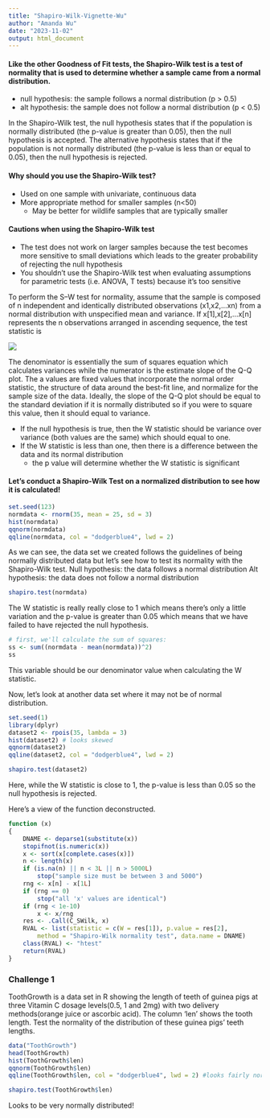 ```yaml
---
title: "Shapiro-Wilk-Vignette-Wu"
author: "Amanda Wu"
date: "2023-11-02"
output: html_document
---
```


#### Like the other Goodness of Fit tests, the **Shapiro-Wilk test** is a test of normality that is used to determine whether a sample came from a normal distribution. 
  + null hypothesis: the sample follows a normal distribution (p > 0.5)
  + alt hypothesis: the sample does not follow a normal distribution (p < 0.5)
  
In the Shapiro-Wilk test, the null hypothesis states that if the population is normally distributed (the p-value is greater than 0.05), then the null hypothesis is accepted. The alternative hypothesis states that if the population is not normally distributed (the p-value is less than or equal to 0.05), then the null hypothesis is rejected. 

#### Why should you use the Shapiro-Wilk test?
  + Used on one sample with univariate, continuous data 
  + More appropriate method for smaller samples (n<50)
      + May be better for wildlife samples that are typically smaller 

#### Cautions when using the Shapiro-Wilk test
  + The test does not work on larger samples because the test becomes more sensitive to small deviations which leads to the greater probability of rejecting the null hypothesis
  + You shouldn't use the Shapiro-Wilk test when evaluating assumptions for parametric tests (i.e. ANOVA, T tests) because it's too sensitive 

To perform the S–W test for normality, assume that the sample is composed of n independent and identically distributed observations (x1,x2,…xn) from a normal distribution with unspecified mean and variance. If x[1],x[2],…x[n] represents the n observations arranged in ascending sequence, the test statistic is 

![](/Users/amandawu/Downloads/Shapiro-Wilk-Test-001.webp)

####### The denominator is essentially the sum of squares equation which calculates variances while the numerator is the estimate slope of the Q-Q plot. The a values are fixed values that incorporate the normal order statistic, the structure of data around the best-fit line, and normalize for the sample size of the data. Ideally, the slope of the Q-Q plot should be equal to the standard deviation if it is normally distributed so if you were to square this value, then it should equal to variance. 
  + If the null hypothesis is true, then the W statistic should be variance over variance (both values are the same) which should equal to one. 
  + If the W statistic is less than one, then there is a difference between the data and its normal distribution 
    + the p value will determine whether the W statistic is significant 


#### Let's conduct a Shapiro-Wilk Test on a normalized distribution to see how it is calculated!
```r
set.seed(123)
normdata <- rnorm(35, mean = 25, sd = 3)
hist(normdata)
qqnorm(normdata)
qqline(normdata, col = "dodgerblue4", lwd = 2)
```

As we can see, the data set we created follows the guidelines of being normally distributed data but let's see how to test its normality with the Shapiro-Wilk test.
Null hypothesis: the data follows a normal distribution
Alt hypothesis: the data does not follow a normal distribution 

```r
shapiro.test(normdata)
```
The W statistic is really really close to 1 which means there's only a little variation and the p-value is greater than 0.05 which means that we have failed to have rejected the null hypothesis. 


```r
# first, we'll calculate the sum of squares: 
ss <- sum((normdata - mean(normdata))^2)   
ss

```
This variable should be our denominator value when calculating the W statistic. 


Now, let's look at another data set where it may not be of normal distribution. 
```r
set.seed(1)
library(dplyr)
dataset2 <- rpois(35, lambda = 3)
hist(dataset2) # looks skewed
qqnorm(dataset2) 
qqline(dataset2, col = "dodgerblue4", lwd = 2)
```

```r
shapiro.test(dataset2)
```
Here, while the W statistic is close to 1, the p-value is less than 0.05 so the null hypothesis is rejected. 

Here's a view of the function deconstructed. 
```r
function (x) 
{
    DNAME <- deparse1(substitute(x))
    stopifnot(is.numeric(x))
    x <- sort(x[complete.cases(x)])
    n <- length(x)
    if (is.na(n) || n < 3L || n > 5000L) 
        stop("sample size must be between 3 and 5000")
    rng <- x[n] - x[1L]
    if (rng == 0) 
        stop("all 'x' values are identical")
    if (rng < 1e-10) 
        x <- x/rng
    res <- .Call(C_SWilk, x)
    RVAL <- list(statistic = c(W = res[1]), p.value = res[2], 
        method = "Shapiro-Wilk normality test", data.name = DNAME)
    class(RVAL) <- "htest"
    return(RVAL)
}
```


### Challenge 1
ToothGrowth is a data set in R showing the length of teeth of guinea pigs at three Vitamin C dosage levels(0.5, 1 and 2mg) with two delivery methods(orange juice or ascorbic acid). The column ‘len’ shows the tooth length. Test the normality of the distribution of these guinea pigs’ teeth lengths.

```r
data("ToothGrowth")
head(ToothGrowth)
hist(ToothGrowth$len)
qqnorm(ToothGrowth$len)
qqline(ToothGrowth$len, col = "dodgerblue4", lwd = 2) #looks fairly normal but might have some difference
```

```r
shapiro.test(ToothGrowth$len)
```

Looks to be very normally distributed! 
